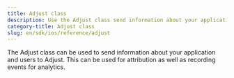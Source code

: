 ```yaml
---
title: Adjust class
description: Use the Adjust class send information about your application and users to Adjust
category-title: Adjust class
slug: en/sdk/ios/reference/adjust
---
```


The Adjust class can be used to send information about your application and users to Adjust. This can be used for attribution as well as recording events for analytics.
